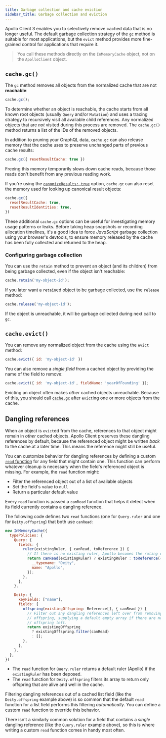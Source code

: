 ```yaml
---
title: Garbage collection and cache eviction
sidebar_title: Garbage collection and eviction
---
```


Apollo Client 3 enables you to selectively remove cached data that is no longer useful. The default garbage collection strategy of the `gc` method is suitable for most applications, but the `evict` method provides more fine-grained control for applications that require it.

> You call these methods directly on the `InMemoryCache` object, not on the `ApolloClient` object.

## `cache.gc()`

The `gc` method removes all objects from the normalized cache that are not **reachable**:

```js
cache.gc();
```

To determine whether an object is reachable, the cache starts from all known root objects (usually `Query` and/or `Mutation`) and uses a tracing strategy to recursively visit all available child references. Any normalized objects that are _not_ visited during this process are removed. The `cache.gc()` method returns a list of the IDs of the removed objects.

In addition to pruning your GraphQL data, `cache.gc` can also release memory that the cache uses to preserve unchanged parts of previous cache results:

```js
cache.gc({ resetResultCache: true })
```

Freeing this memory temporarily slows down cache reads, because those reads don't benefit from any previous reading work.

If you're using the [`canonizeResults: true`](../api/cache/InMemoryCache/#canonizeresults) option, `cache.gc` can also reset the memory used for looking up canonical result objects:

```js
cache.gc({
  resetResultCache: true,
  resetResultIdentities: true,
})
```

These additional `cache.gc` options can be useful for investigating memory usage patterns or leaks. Before taking heap snapshots or recording allocation timelines, it's a good idea to force _JavaScript_ garbage collection using your browser's devtools, to ensure memory released by the cache has been fully collected and returned to the heap.

### Configuring garbage collection

You can use the `retain` method to prevent an object (and its children) from being garbage collected, even if the object isn't reachable:

```js
cache.retain('my-object-id');
```

If you later want a `retain`ed object to be garbage collected, use the `release` method:

```js
cache.release('my-object-id');
```

If the object is unreachable, it will be garbage collected during next call to `gc`.

## `cache.evict()`

You can remove any normalized object from the cache using the `evict` method:

```js
cache.evict({ id: 'my-object-id' })
```

You can also remove a _single field_ from a cached object by providing the name of the field to remove:

```js
cache.evict({ id: 'my-object-id', fieldName: 'yearOfFounding' });
```

Evicting an object often makes _other_ cached objects unreachable. Because of this, you should call [`cache.gc`](#cachegc) after `evict`ing one or more objects from the cache.

## Dangling references

When an object is `evict`ed from the cache, references to that object might remain in _other_ cached objects. Apollo Client preserves these dangling references by default, because the referenced object might be written _back_ to the cache at a later time. This means the reference might still be useful.

You can customize behavior for dangling references by defining a custom [`read` function](./cache-field-behavior/#the-read-function) for any field that might contain one. This function can perform whatever cleanup is necessary when the field's referenced object is missing. For example, the `read` function might:

* Filter the referenced object out of a list of available objects
* Set the field's value to `null`
* Return a particular default value

Every `read` function is passed a `canRead` function that helps it detect when its field currently contains a dangling reference.

The following code defines two `read` functions (one for `Query.ruler` and one for `Deity.offspring`) that both use `canRead`:

```js
new InMemoryCache({
  typePolicies: {
    Query: {
      fields: {
        ruler(existingRuler, { canRead, toReference }) {
          // If there is no existing ruler, Apollo becomes the ruling deity
          return canRead(existingRuler) ? existingRuler : toReference({
            __typename: "Deity",
            name: "Apollo",
          });
        },
      },
    },

    Deity: {
      keyFields: ["name"],
      fields: {
        offspring(existingOffspring: Reference[], { canRead }) {
          // Filter out any dangling references left over from removing
          // offspring, supplying a default empty array if there are no
          // offspring left.
          return existingOffspring
            ? existingOffspring.filter(canRead)
            : [];
        },
      },
    },
  },
})
```

* The `read` function for `Query.ruler` returns a default ruler (Apollo) if the `existingRuler` has been deposed.
* The `read` function for `Deity.offspring` filters its array to return only offspring that are alive and well in the cache.

Filtering dangling references out of a cached list field (like the `Deity.offspring` example above) is so common that the default `read` function for a list field performs this filtering _automatically_. You can define a custom `read` function to override this behavior.

There isn't a similarly common solution for a field that contains a _single_ dangling reference (like the `Query.ruler` example above), so this is where writing a custom `read` function comes in handy most often.
